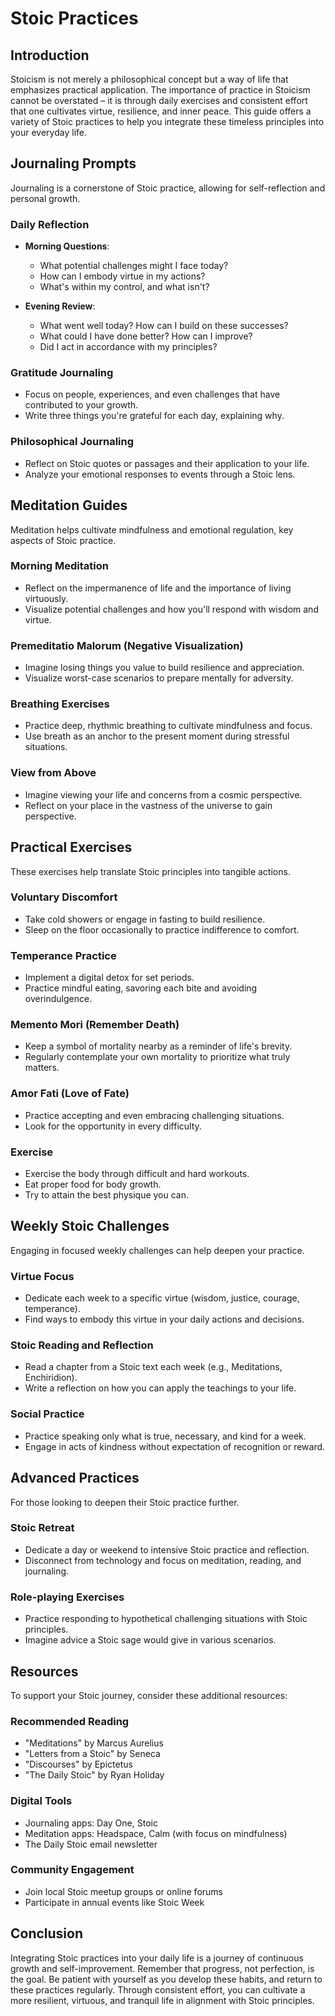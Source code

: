 # Stoic Practices

## Introduction
Stoicism is not merely a philosophical concept but a way of life that emphasizes practical application. The importance of practice in Stoicism cannot be overstated – it is through daily exercises and consistent effort that one cultivates virtue, resilience, and inner peace. This guide offers a variety of Stoic practices to help you integrate these timeless principles into your everyday life.

## Journaling Prompts

Journaling is a cornerstone of Stoic practice, allowing for self-reflection and personal growth.

### Daily Reflection
- **Morning Questions**: 
  - What potential challenges might I face today?
  - How can I embody virtue in my actions?
  - What's within my control, and what isn't?

- **Evening Review**:
  - What went well today? How can I build on these successes?
  - What could I have done better? How can I improve?
  - Did I act in accordance with my principles?

### Gratitude Journaling
- Focus on people, experiences, and even challenges that have contributed to your growth.
- Write three things you're grateful for each day, explaining why.

### Philosophical Journaling
- Reflect on Stoic quotes or passages and their application to your life.
- Analyze your emotional responses to events through a Stoic lens.

## Meditation Guides

Meditation helps cultivate mindfulness and emotional regulation, key aspects of Stoic practice.

### Morning Meditation
- Reflect on the impermanence of life and the importance of living virtuously.
- Visualize potential challenges and how you'll respond with wisdom and virtue.

### Premeditatio Malorum (Negative Visualization)
- Imagine losing things you value to build resilience and appreciation.
- Visualize worst-case scenarios to prepare mentally for adversity.

### Breathing Exercises
- Practice deep, rhythmic breathing to cultivate mindfulness and focus.
- Use breath as an anchor to the present moment during stressful situations.

### View from Above
- Imagine viewing your life and concerns from a cosmic perspective.
- Reflect on your place in the vastness of the universe to gain perspective.

## Practical Exercises

These exercises help translate Stoic principles into tangible actions.

### Voluntary Discomfort
- Take cold showers or engage in fasting to build resilience.
- Sleep on the floor occasionally to practice indifference to comfort.

### Temperance Practice
- Implement a digital detox for set periods.
- Practice mindful eating, savoring each bite and avoiding overindulgence.

### Memento Mori (Remember Death)
- Keep a symbol of mortality nearby as a reminder of life's brevity.
- Regularly contemplate your own mortality to prioritize what truly matters.

### Amor Fati (Love of Fate)
- Practice accepting and even embracing challenging situations.
- Look for the opportunity in every difficulty.

### Exercise 

- Exercise the body through difficult and hard workouts.
- Eat proper food for body growth.
- Try to attain the best physique you can.

## Weekly Stoic Challenges

Engaging in focused weekly challenges can help deepen your practice.

### Virtue Focus
- Dedicate each week to a specific virtue (wisdom, justice, courage, temperance).
- Find ways to embody this virtue in your daily actions and decisions.

### Stoic Reading and Reflection
- Read a chapter from a Stoic text each week (e.g., Meditations, Enchiridion).
- Write a reflection on how you can apply the teachings to your life.

### Social Practice
- Practice speaking only what is true, necessary, and kind for a week.
- Engage in acts of kindness without expectation of recognition or reward.

## Advanced Practices

For those looking to deepen their Stoic practice further.

### Stoic Retreat
- Dedicate a day or weekend to intensive Stoic practice and reflection.
- Disconnect from technology and focus on meditation, reading, and journaling.

### Role-playing Exercises
- Practice responding to hypothetical challenging situations with Stoic principles.
- Imagine advice a Stoic sage would give in various scenarios.

## Resources

To support your Stoic journey, consider these additional resources:

### Recommended Reading
- "Meditations" by Marcus Aurelius
- "Letters from a Stoic" by Seneca
- "Discourses" by Epictetus
- "The Daily Stoic" by Ryan Holiday

### Digital Tools
- Journaling apps: Day One, Stoic
- Meditation apps: Headspace, Calm (with focus on mindfulness)
- The Daily Stoic email newsletter

### Community Engagement
- Join local Stoic meetup groups or online forums
- Participate in annual events like Stoic Week

## Conclusion

Integrating Stoic practices into your daily life is a journey of continuous growth and self-improvement. Remember that progress, not perfection, is the goal. Be patient with yourself as you develop these habits, and return to these practices regularly. Through consistent effort, you can cultivate a more resilient, virtuous, and tranquil life in alignment with Stoic principles.
